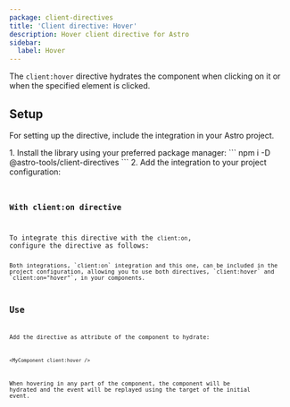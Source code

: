```yaml
---
package: client-directives
title: 'Client directive: Hover'
description: Hover client directive for Astro
sidebar:
  label: Hover
---
```





<BetaAdvice />

The `client:hover` directive hydrates the component when clicking on it or when the specified element is clicked.

## Setup

For setting up the directive, include the integration in your Astro project.

<Steps>
1.  Install the library using your preferred package manager:
    ```
    npm i -D @astro-tools/client-directives
    ```
2.  Add the integration to your project configuration:
    <Code title="astro.config.mjs" code={clientDirectiveHoverSetupExampleRaw} lang="typescript" />
</Steps>

### With client:on directive

To integrate this directive with the `client:on`, configure the directive as follows:
<Code title="astro.config.mjs" code={clientDirectiveViewportSetupWithClientOnExampleRaw} lang="typescript" />

<Aside type="tip">Both integrations, `client:on` integration and this one, can be included in the project configuration, allowing you to use both directives, `client:hover` and `client:on="hover"`, in your components.</Aside>

## Use

Add the directive as attribute of the component to hydrate:
```astro
<MyComponent client:hover />
```

When hovering in any part of the component, the component will be hydrated and the event will be replayed using the target of the initial event.

<Example>
  <Tabs>
    <TabItem label="Example.astro">
      <Code code={clientDirectiveHoverUseExampleRaw} lang="astro" />
    </TabItem>
    <TabItem label="Square.svelte">
      <Code code={squareCodeExample} lang="svelte" />
    </TabItem>
  </Tabs>
  <ExamplePreview hydration="example">
    <ClientDirectiveHoverUseExample id="example" />
  </ExamplePreview>
</Example>

